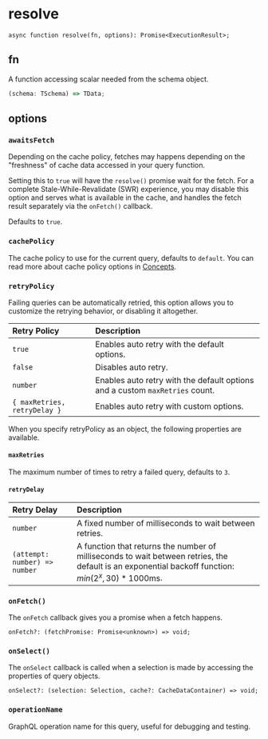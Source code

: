 # resolve

```tsx
async function resolve(fn, options): Promise<ExecutionResult>;
```

## fn

A function accessing scalar needed from the schema object.

```ts
(schema: TSchema) => TData;
```

## options

### `awaitsFetch`

Depending on the cache policy, fetches may happens depending on the "freshness"
of cache data accessed in your query function.

Setting this to `true` will have the `resolve()` promise wait for the fetch.
For a complete Stale-While-Revalidate (SWR) experience, you may disable this
option and serves what is available in the cache, and handles the fetch result
separately via the `onFetch()` callback.

Defaults to `true`.

### `cachePolicy`

The cache policy to use for the current query, defaults to `default`. You can
read more about cache policy options in [Concepts](/concepts#cache-policy).

### `retryPolicy`

Failing queries can be automatically retried, this option allows you to
customize the retrying behavior, or disabling it altogether.

| Retry Policy                 | Description                                                                  |
| :--------------------------- | :--------------------------------------------------------------------------- |
| `true`                       | Enables auto retry with the default options.                                 |
| `false`                      | Disables auto retry.                                                         |
| `number`                     | Enables auto retry with the default options and a custom `maxRetries` count. |
| `{ maxRetries, retryDelay }` | Enables auto retry with custom options.                                      |

When you specify retryPolicy as an object, the following properties are available.

#### `maxRetries`

The maximum number of times to retry a failed query, defaults to `3`.

#### `retryDelay`

| Retry Delay                   | Description                                                                                                                                                   |
| :---------------------------- | :------------------------------------------------------------------------------------------------------------------------------------------------------------ |
| `number`                      | A fixed number of milliseconds to wait between retries.                                                                                                       |
| `(attempt: number) => number` | A function that returns the number of milliseconds to wait between retries, the default is an exponential backoff function: $min({2^x}, 30) * 1000\text{ms}$. |

### `onFetch()`

The `onFetch` callback gives you a promise when a fetch happens.

```tsx
onFetch?: (fetchPromise: Promise<unknown>) => void;
```

### `onSelect()`

The `onSelect` callback is called when a selection is made by accessing
the properties of query objects.

```tsx
onSelect?: (selection: Selection, cache?: CacheDataContainer) => void;
```

### `operationName`

GraphQL operation name for this query, useful for debugging and testing.

